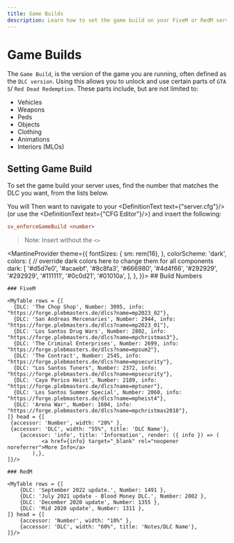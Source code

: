```yaml
---
title: Game Builds
description: Learn how to set the game build on your FiveM or RedM server.
---
```


# Game Builds

The `Game Build`, is the version of the game you are running, often defined as the `DLC version`.
Using this allows you to unlock and use certain parts of `GTA 5`/ `Red Dead Redemption`. These parts include, but are not limited to:
- Vehicles
- Weapons
- Peds
- Objects
- Clothing
- Animations
- Interiors (MLOs)

## Setting Game Build

To set the game build your server uses, find the number that matches the DLC you want, from the lists below.

You will Then want to navigate to your <DefinitionText text={"server.cfg"}/> (or use the <DefinitionText text={"CFG Editor"}/>) and insert the following:

```cfg
sv_enforceGameBuild <number>
```
> Note: Insert without the `<>`

<MantineProvider theme={{
    fontSizes: {
        sm: rem(16),
    },
    colorScheme: 'dark',
    colors: {
        // override dark colors here to change them for all components
        dark: [
            '#d5d7e0',
            '#acaebf',
            '#8c8fa3',
            '#666980',
            '#4d4f66',
            '#292929',
            '#292929',
            '#111111',
            '#0c0d21',
            '#01010a',
        ],
    },
}}>
    ## Build Numbers

    ### FiveM

    <MyTable rows = {[
      {DLC: 'The Chop Shop', Number: 3095, info: "https://forge.plebmasters.de/dlcs?name=mp2023_02"},
      {DLC: 'San Andreas Mercenaries', Number: 2944, info: "https://forge.plebmasters.de/dlcs?name=mp2023_01"},
      {DLC: 'Los Santos Drug Wars', Number: 2802, info: "https://forge.plebmasters.de/dlcs?name=mpchristmas3"},
      {DLC: 'The Criminal Enterprises', Number: 2699, info: "https://forge.plebmasters.de/dlcs?name=mpsum2"},
      {DLC: 'The Contract', Number: 2545, info: "https://forge.plebmasters.de/dlcs?name=mpsecurity"},
      {DLC: "Los Santos Tuners", Number: 2372, info: "https://forge.plebmasters.de/dlcs?name=mpsecurity"},
      {DLC: 'Cayo Perico Heist', Number: 2189, info: "https://forge.plebmasters.de/dlcs?name=mptuner"},
      {DLC: 'Los Santos Summer Special', Number: 2060, info: "https://forge.plebmasters.de/dlcs?name=mpheist4"},
      {DLC: 'Arena War', Number: 1604, info: "https://forge.plebmasters.de/dlcs?name=mpchristmas2018"},
    ]} head = {[
     {accessor: 'Number', width: "20%" },
     {accessor: 'DLC', width: "55%", title: 'DLC Name'},
        {accessor: 'info', title: 'Information', render: ({ info }) => (
               <a href={info} target="_blank" rel="noopener noreferrer">More Info</a>
            ),},
    ]}/>

    ### RedM

    <MyTable rows = {[
        {DLC: 'September 2022 update.', Number: 1491 },
        {DLC: 'July 2021 update - Blood Money DLC.', Number: 2802 },
        {DLC: 'December 2020 update', Number: 1355 },
        {DLC: 'Mid 2020 update', Number: 1311 },
    ]} head = {[
        {accessor: 'Number', width: "10%" },
        {accessor: 'DLC', width: "60%", title: 'Notes/DLC Name'},
    ]}/>
</MantineProvider>

